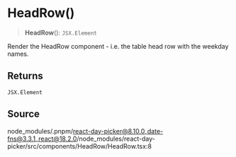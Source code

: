 # HeadRow()

<a id="undefined" name="undefined"></a>

> **HeadRow**(): `JSX.Element`

Render the HeadRow component - i.e. the table head row with the weekday names.

## Returns

`JSX.Element`

## Source

node\_modules/.pnpm/react-day-picker@8.10.0\_date-fns@3.3.1\_react@18.2.0/node\_modules/react-day-picker/src/components/HeadRow/HeadRow.tsx:8
